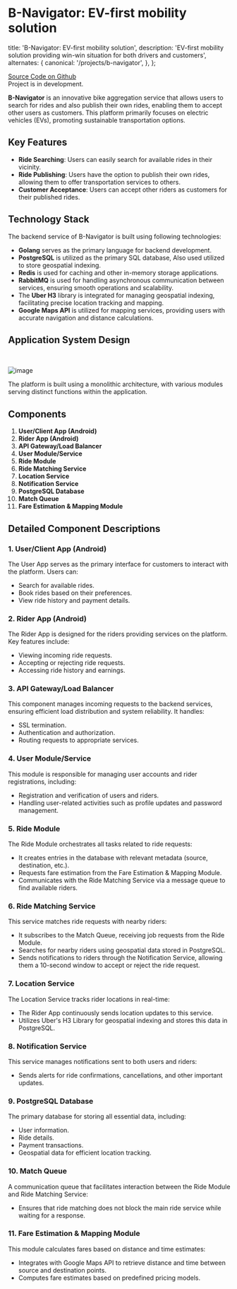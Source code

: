 
# B-Navigator: EV-first mobility solution

<AnimatedName />

  title: 'B-Navigator: EV-first mobility solution',
  description:
    'EV-first mobility solution providing win-win situation for both drivers and customers',
  alternates: {
    canonical: '/projects/b-navigator',
  },
};

[Source Code on Github](https://www.github.com/akashgirme/bn-backend)  
Project is in development.

**B-Navigator** is an innovative bike aggregation service that allows users to search for rides and also publish their own rides, enabling them to accept other users as customers. This platform primarily focuses on electric vehicles (EVs), promoting sustainable transportation options.
## Key Features

- **Ride Searching**: Users can easily search for available rides in their vicinity.
- **Ride Publishing**: Users have the option to publish their own rides, allowing them to offer transportation services to others.
- **Customer Acceptance**: Users can accept other riders as customers for their published rides. 

## Technology Stack
The backend service of B-Navigator is built using following technologies:
- **Golang** serves as the primary language for backend development.
- **PostgreSQL** is utilized as the primary SQL database, Also used utilized to store geospatial indexing.
- **Redis** is used for caching and other in-memory storage applications.
- **RabbitMQ** is used for handling asynchronous communication between services, ensuring smooth operations and scalability.
- The **Uber H3** library is integrated for managing geospatial indexing, facilitating precise location tracking and mapping.
- **Google Maps API** is utilized for mapping services, providing users with accurate navigation and distance calculations.

## Application System Design
&nbsp;  

![image](/assets/projects/b-navigator/sd.png)
&nbsp;

The platform is built using a monolithic architecture, with various modules serving distinct functions within the application.

## Components
1. **User/Client App (Android)**
2. **Rider App (Android)**
3. **API Gateway/Load Balancer**
4. **User Module/Service**
5. **Ride Module**
6. **Ride Matching Service**
7. **Location Service**
8. **Notification Service**
9. **PostgreSQL Database**
10. **Match Queue**
11. **Fare Estimation & Mapping Module**

## Detailed Component Descriptions

### 1. User/Client App (Android)
The User App serves as the primary interface for customers to interact with the platform. Users can:
- Search for available rides.
- Book rides based on their preferences.
- View ride history and payment details.

### 2. Rider App (Android)
The Rider App is designed for the riders providing services on the platform. Key features include:
- Viewing incoming ride requests.
- Accepting or rejecting ride requests.
- Accessing ride history and earnings.

### 3. API Gateway/Load Balancer
This component manages incoming requests to the backend services, ensuring efficient load distribution and system reliability. It handles:
- SSL termination.
- Authentication and authorization.
- Routing requests to appropriate services.

### 4. User Module/Service
This module is responsible for managing user accounts and rider registrations, including:
- Registration and verification of users and riders.
- Handling user-related activities such as profile updates and password management.

### 5. Ride Module
The Ride Module orchestrates all tasks related to ride requests:
- It creates entries in the database with relevant metadata (source, destination, etc.).
- Requests fare estimation from the Fare Estimation & Mapping Module.
- Communicates with the Ride Matching Service via a message queue to find available riders.

### 6. Ride Matching Service
This service matches ride requests with nearby riders:
- It subscribes to the Match Queue, receiving job requests from the Ride Module.
- Searches for nearby riders using geospatial data stored in PostgreSQL.
- Sends notifications to riders through the Notification Service, allowing them a 10-second window to accept or reject the ride request.

### 7. Location Service
The Location Service tracks rider locations in real-time:
- The Rider App continuously sends location updates to this service.
- Utilizes Uber's H3 Library for geospatial indexing and stores this data in PostgreSQL.

### 8. Notification Service
This service manages notifications sent to both users and riders:
- Sends alerts for ride confirmations, cancellations, and other important updates.

### 9. PostgreSQL Database
The primary database for storing all essential data, including:
- User information.
- Ride details.
- Payment transactions.
- Geospatial data for efficient location tracking.

### 10. Match Queue
A communication queue that facilitates interaction between the Ride Module and Ride Matching Service:
- Ensures that ride matching does not block the main ride service while waiting for a response.

### 11. Fare Estimation & Mapping Module
This module calculates fares based on distance and time estimates:
- Integrates with Google Maps API to retrieve distance and time between source and destination points.
- Computes fare estimates based on predefined pricing models.
